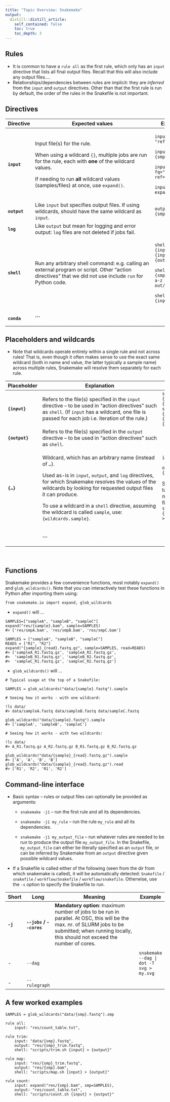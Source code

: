 ```yaml
---
title: "Topic Overview: Snakemake"
output:
  distill::distill_article:
    self_contained: false
    toc: true
    toc_depth: 3
---
```


## Rules

-   It is common to have a `rule all` as the first rule, which only has an `input` directive that lists all final output files. Recall that this will also include any output files....
-   Relationships/dependencies between rules are implicit: they are *inferred* from the `input` and `output` directives. Other than that the first rule is run by default, the order of the rules in the Snakefile is not important.

## Directives

+--------------+-----------------------------------------------------------------------------------------------------------------------------------------------------------+-------------------------------------------------------+
| Directive    | Expected values                                                                                                                                           | Examples                                              |
+==============+===========================================================================================================================================================+=======================================================+
| **`input`**  | Input file(s) for the rule.                                                                                                                               | `input: "ref.fa"`                                     |
|              |                                                                                                                                                           |                                                       |
|              | When using a wildcard `{}`, multiple jobs are run for the rule, each with **one** of the wildcard values.                                                 | `input: "{smp}.fq"`                                   |
|              |                                                                                                                                                           |                                                       |
|              | If needing to run **all** wildcard values (samples/files) at once, use `expand()`.                                                                        | `input: fq="my.fq", ref="ref.fa"`                     |
|              |                                                                                                                                                           |                                                       |
|              |                                                                                                                                                           | `input: expand()`                                     |
+--------------+-----------------------------------------------------------------------------------------------------------------------------------------------------------+-------------------------------------------------------+
| **`output`** | Like `input` but specifies output files. If using wildcards, should have the same wildcard as `input`.                                                    | `output: {smp}.bam`                                   |
+--------------+-----------------------------------------------------------------------------------------------------------------------------------------------------------+-------------------------------------------------------+
| **`log`**    | Like `output` but mean for logging and error output: `log` files are not deleted if jobs fail.                                                            |                                                       |
+--------------+-----------------------------------------------------------------------------------------------------------------------------------------------------------+-------------------------------------------------------+
| **`shell`**  | Run any arbitrary shell command: e.g. calling an external program or script. Other "action directives" that we did not use include `run` for Python code. | `shell: "map.sh {input.ref} {input.fq} > {output}"`   |
|              |                                                                                                                                                           |                                                       |
|              |                                                                                                                                                           | `shell: "cat {smp}.txt | tr a-z A-Z > out/{smp}.txt"` |
|              |                                                                                                                                                           |                                                       |
|              |                                                                                                                                                           | `shell: "fastqc {input}"`                             |
+--------------+-----------------------------------------------------------------------------------------------------------------------------------------------------------+-------------------------------------------------------+
|              |                                                                                                                                                           |                                                       |
+--------------+-----------------------------------------------------------------------------------------------------------------------------------------------------------+-------------------------------------------------------+
| **`conda`**  | **...** <br> [ddddddddddddddddddddddddddddddddddddd]{style="color:white"}                                                                                 |                                                       |
+--------------+-----------------------------------------------------------------------------------------------------------------------------------------------------------+-------------------------------------------------------+

## Placeholders and wildcards

-   Note that wildcards operate entirely within a single rule and not across rules! That is, even though it often makes sense to use the exact same wildcard (both in name and value, the latter typically a sample name) across multiple rules, Snakemake will resolve them separately for each rule.

+----------------+---------------------------------------------------------------------------------------------------------------------------------------------------------------------------------------------------------+---------------------------------------------------------------------------------------------------------------------+
| Placeholder    | Explanation                                                                                                                                                                                             | Examples                                                                                                            |
+================+=========================================================================================================================================================================================================+=====================================================================================================================+
| **`{input}`**  | Refers to the file(s) specified in the `input` directive -- to be used in "action directives" such as `shell`. (If `input` has a wildcard, one file is passed for each job i.e. iteration of the rule.) | `shell: "trim.sh {input} > {output}"`\                                                                              |
|                |                                                                                                                                                                                                         | `shell: map.sh {input.ref} {input.fastq} > {output}`                                                                |
+----------------+---------------------------------------------------------------------------------------------------------------------------------------------------------------------------------------------------------+---------------------------------------------------------------------------------------------------------------------+
| **`{output}`** | Refers to the file(s) specified in the `output` directive -- to be used in "action directives" such as `shell`.                                                                                         |                                                                                                                     |
+----------------+---------------------------------------------------------------------------------------------------------------------------------------------------------------------------------------------------------+---------------------------------------------------------------------------------------------------------------------+
| **`{…}`**      | Wildcard, which has an arbitrary name (instead of `…`).                                                                                                                                                 | `input: {sample}.fq`                                                                                                |
|                |                                                                                                                                                                                                         |                                                                                                                     |
|                | Used as-is in `input`, `output`, and `log` directives, for which Snakemake resolves the values of the wildcards by looking for requested output files it can produce.                                   | `output: {sample}.bam`                                                                                              |
|                |                                                                                                                                                                                                         |                                                                                                                     |
|                | To use a wildcard in a `shell` directive, assuming the wildcard is called `sample`, use: `{wildcards.sample}`.                                                                                          | Say that a script takes a sample name rather than a file name: <br> `shell: my.sh -i {wildcards.sample} > {output}` |
+----------------+---------------------------------------------------------------------------------------------------------------------------------------------------------------------------------------------------------+---------------------------------------------------------------------------------------------------------------------+
|                |                                                                                                                                                                                                         |                                                                                                                     |
+----------------+---------------------------------------------------------------------------------------------------------------------------------------------------------------------------------------------------------+---------------------------------------------------------------------------------------------------------------------+
|                |                                                                                                                                                                                                         |                                                                                                                     |
+----------------+---------------------------------------------------------------------------------------------------------------------------------------------------------------------------------------------------------+---------------------------------------------------------------------------------------------------------------------+
|                | **...** <br> [ddddddddddddddddddddddddddddddddddddd]{style="color:white"}                                                                                                                               |                                                                                                                     |
+----------------+---------------------------------------------------------------------------------------------------------------------------------------------------------------------------------------------------------+---------------------------------------------------------------------------------------------------------------------+

<br>

## Functions

Snakemake provides a few convenience functions, most notably `expand()` and `glob_wildcards()`. Note that you can interactively test these functions in Python after importing them using:

``` .python
from snakemake.io import expand, glob_wildcards
```

-   `expand()` will ...

``` .python
SAMPLES=["sampleA", "sampleB", "sampleC"] 
expand("res/{sample}.bam", sample=SAMPLES)
#> ['res/smpA.bam', 'res/smpB.bam', 'res/smpC.bam']

SAMPLES = ["sampleA", "sampleB", "sampleC"]
READS = ["R1", "R2"]
expand("{sample}_{read}.fastq.gz", sample=SAMPLES, read=READS)
#> ['sampleA_R1.fastq.gz', 'sampleA_R2.fastq.gz',
#>  'sampleB_R1.fastq.gz', 'sampleB_R2.fastq.gz',
#>  'sampleC_R1.fastq.gz', 'sampleC_R2.fastq.gz']
```

-   `glob_wildcards()` will ...

``` .python
# Typical usage at the top of a Snakefile:

SAMPLES = glob_wildcards("data/{sample}.fastq").sample
```

``` .python
# Seeing how it works - with one wildcard:

!ls data/
#> data/sampleA.fastq data/sampleB.fastq data/sampleC.fastq

glob_wildcards("data/{sample}.fastq").sample
#> ['sampleA', 'sampleB', 'sampleC']
```

``` .python
# Seeing how it works - with two wildcards:

!ls data/
#> A_R1.fastq.gz A_R2.fastq.gz B_R1.fastq.gz B_R2.fastq.gz

glob_wildcards("data/{sample}_{read}.fastq.gz").sample
#> ['A', 'A', 'B', 'B']
glob_wildcards("data/{sample}_{read}.fastq.gz").read
#> ['R1', 'R2', 'R1', 'R2']
```

## Command-line interface

-   Basic syntax -- rules or output files can optionally be provided as arguments:

    -   `snakemake -j1` -- run the first rule and all its dependencies.

    -   `snakemake -j1 my_rule` -- run the rule `my_rule` and all its dependencies.

    -   `snakemake -j1 my_output_file` -- run whatever rules are needed to be run to produce the output file `my_output_file`. In the Snakefile, `my_output_file` can either be literally specified as an `output` file, or can be inferred by Snakemake from an `output` directive given possible wildcard values.

-   If a Snakefile is called either of the following (seen from the dir from which snakemake is called), it will be automatically detected: `Snakefile` / `snakefile` / `workflow/Snakefile` / `workflow/snakefile`. Otherwise, use the `-s` option to specify the Snakefile to run.

| Short    | Long                     | Meaning                                                                                                                                                                                                | Example                                      |
|----------|--------------------------|--------------------------------------------------------------------------------------------------------------------------------------------------------------------------------------------------------|----------------------------------------------|
| **`-j`** | **`--jobs` / `--cores`** | **Mandatory option**: maximum number of jobs to be run in parallel. At OSC, this will be the max. nr. of SLURM jobs to be submitted; when running locally, this should not exceed the number of cores. |                                              |
|          |                          |                                                                                                                                                                                                        |                                              |
| \-       | `--dag`                  |                                                                                                                                                                                                        | `snakemake --dag | dot -T svg > my.svg` <br> |
| \-       | `--rulegraph`            |                                                                                                                                                                                                        |                                              |

## A few worked examples

``` .python
SAMPLES = glob_wildcards("data/{smp}.fastq").smp

rule all:
    input: "res/count_table.txt",

rule trim:
    input: "data/{smp}.fastq",
    output: "res/{smp}_trim.fastq",
    shell: "scripts/trim.sh {input} > {output}"

rule map:
    input: "res/{smp}_trim.fastq",
    output: "res/{smp}.bam",
    shell: "scripts/map.sh {input} > {output}"

rule count:
    input: expand("res/{smp}.bam", smp=SAMPLES),
    output: "res/count_table.txt",
    shell: "scripts/count.sh {input} > {output}"
```
